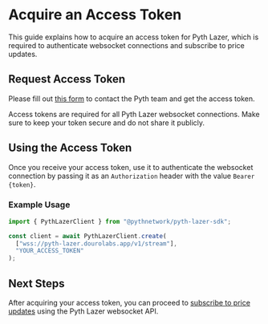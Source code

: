 
# Acquire an Access Token

This guide explains how to acquire an access token for Pyth Lazer, which is required to authenticate websocket connections and subscribe to price updates.

## Request Access Token

Please fill out [this form](https://tally.so/r/3xG8E5) to contact the Pyth team and get the access token.

<Callout type="info">
  Access tokens are required for all Pyth Lazer websocket connections. Make sure
  to keep your token secure and do not share it publicly.
</Callout>

## Using the Access Token

Once you receive your access token, use it to authenticate the websocket connection by passing it as an `Authorization` header with the value `Bearer {token}`.

### Example Usage

```js copy
import { PythLazerClient } from "@pythnetwork/pyth-lazer-sdk";

const client = await PythLazerClient.create(
  ["wss://pyth-lazer.dourolabs.app/v1/stream"],
  "YOUR_ACCESS_TOKEN"
);
```

## Next Steps

After acquiring your access token, you can proceed to [subscribe to price updates](./subscribe-price-updates.mdx) using the Pyth Lazer websocket API.
